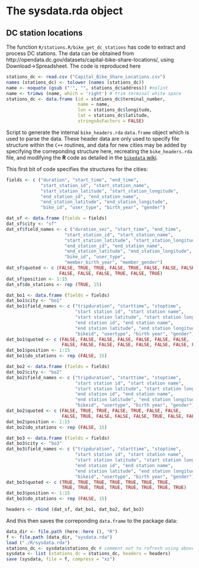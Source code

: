 # The sysdata.rda object

## DC station locations

The function `R/stations.R/bike_get_dc_stations` has code to extract and process
DC stations. The data can be obtained from 
http://opendata.dc.gov/datasets/capital-bike-share-locations/, using
Download->Spreadsheet. The code is reproduced here
```r
stations_dc <- read.csv ("Capital_Bike_Share_Locations.csv")
names (stations_dc) <- tolower (names (stations_dc))
name <- noquote (gsub ("'", "", stations_dc$address)) #nolint
name <- trimws (name, which = 'right') # trim terminal white space
stations_dc <- data.frame (id = stations_dc$terminal_number,
                           name = name,
                           lon = stations_dc$longitude,
                           lat = stations_dc$latitude,
                           stringsAsFactors = FALSE)
```

Script to generate the internal `bike_headers.rda` `data.frame` object which is
used to parse the data. These header data are only used to specify file
structure within the `C++` routines, and data for new cities may be added by
specifying the correponding structure here, recreating the `bike_headers.rda`
file, and modifying the **R** code as detailed in the [`bikedata`
wiki](https://github.com/ropensci/bikedata/wiki/How-to-add-a-new-city).

This first bit of code specifies the structures for the cities:
```r
fields <- c ("duration", "start_time", "end_time",
             "start_station_id", "start_station_name",
             "start_station_latitude", "start_station_longitude",
             "end_station_id", "end_station_name",
             "end_station_latitude", "end_station_longitude",
             "bike_id", "user_type", "birth_year", "gender")

dat_sf <- data.frame (fields = fields)
dat_sf$city <- "sf"
dat_sf$field_names <- c ("duration_sec", "start_time", "end_time",
                      "start_station_id", "start_station_name",
                      "start_station_latitude", "start_station_longitude",
                      "end_station_id", "end_station_name",
                      "end_station_latitude", "end_station_longitude",
                      "bike_id", "user_type",
                      "member_birth_year", "member_gender")
dat_sf$quoted <- c (FALSE, TRUE, TRUE, FALSE, TRUE, FALSE, FALSE, FALSE, TRUE,
                    FALSE, FALSE, FALSE, TRUE, FALSE, TRUE)
dat_sf$position <- 1:15
dat_sf$do_stations <- rep (TRUE, 15)

dat_bo1 <- data.frame (fields = fields)
dat_bo1$city <- "bo1"
dat_bo1$field_names <- c ("tripduration", "starttime", "stoptime",
                          "start station id", "start station name",
                          "start station latitude", "start station longitude",
                          "end station id", "end station name",
                          "end station latitude", "end station longitude",
                          "bikeid", "usertype", "birth year", "gender")
dat_bo1$quoted <- c (FALSE, FALSE, FALSE, FALSE, FALSE, FALSE, FALSE,
                     FALSE, FALSE, FALSE, FALSE, FALSE, FALSE, FALSE, FALSE)
dat_bo1$position <- 1:15
dat_bo1$do_stations <- rep (FALSE, 15)

dat_bo2 <- data.frame (fields = fields)
dat_bo2$city <- "bo2"
dat_bo2$field_names <- c ("tripduration", "starttime", "stoptime",
                          "start station id", "start station name",
                          "start station latitude", "start station longitude",
                          "end station id", "end station name",
                          "end station latitude", "end station longitude",
                          "bikeid", "usertype", "birth year", "gender")
dat_bo2$quoted <- c (FALSE, TRUE, TRUE, FALSE, TRUE, FALSE, FALSE,
                     FALSE, TRUE, FALSE, FALSE, FALSE, TRUE, FALSE, FALSE)
dat_bo2$position <- 1:15
dat_bo2$do_stations <- rep (FALSE, 15)

dat_bo3 <- data.frame (fields = fields)
dat_bo3$city <- "bo3"
dat_bo3$field_names <- c ("tripduration", "starttime", "stoptime",
                          "start station id", "start station name",
                          "start station latitude", "start station longitude",
                          "end station id", "end station name",
                          "end station latitude", "end station longitude",
                          "bikeid", "usertype", "birth year", "gender")
dat_bo3$quoted <- c (TRUE, TRUE, TRUE, TRUE, TRUE, TRUE, TRUE,
                     TRUE, TRUE, TRUE, TRUE, TRUE, TRUE, TRUE, TRUE)
dat_bo3$position <- 1:15
dat_bo3$do_stations <- rep (FALSE, 15)

headers <- rbind (dat_sf, dat_bo1, dat_bo2, dat_bo3)
```
And this then saves the correponding `data.frame` to the package data:
```r
data_dir <- file.path (here::here (), "R")
f <- file.path (data_dir, "sysdata.rda")
load ("./R/sysdata.rda")
stations_dc <- sysdata$stations_dc # comment out to refresh using above code
sysdata <- list (stations_dc = stations_dc, headers = headers)
save (sysdata, file = f, compress = "xz")
```
